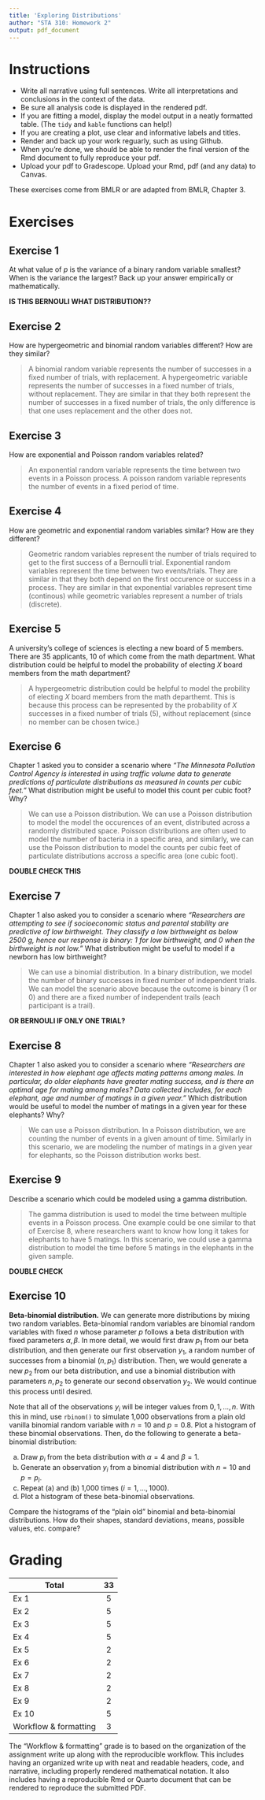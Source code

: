 ```yaml
---
title: 'Exploring Distributions'
author: "STA 310: Homework 2"
output: pdf_document
---
```


# Instructions

-   Write all narrative using full sentences. Write all interpretations and conclusions in the context of the data.
-   Be sure all analysis code is displayed in the rendered pdf.
-   If you are fitting a model, display the model output in a neatly formatted table. (The `tidy` and `kable` functions can help!)
-   If you are creating a plot, use clear and informative labels and titles.
-   Render and back up your work reguarly, such as using Github.
-   When you're done, we should be able to render the final version of the Rmd document to fully reproduce your pdf.
-   Upload your pdf to Gradescope. Upload your Rmd, pdf (and any data) to Canvas.

These exercises come from BMLR or are adapted from BMLR, Chapter 3.

# Exercises

## Exercise 1

At what value of $p$ is the variance of a binary random variable smallest? When is the variance the largest? Back up your answer empirically or mathematically.

**IS THIS BERNOULI WHAT DISTRIBUTION??**

## Exercise 2

How are hypergeometric and binomial random variables different? How are they similar?

> A binomial random variable represents the number of successes in a fixed number of trials, with replacement. A hypergeometric variable represents the number of successes in a fixed number of trials, without replacement. They are similar in that they both represent the number of successes in a fixed number of trials, the only difference is that one uses replacement and the other does not.

## Exercise 3

How are exponential and Poisson random variables related?

> An exponential random variable represents the time between two events in a Poisson process. A poisson random variable represents the number of events in a fixed period of time.

## Exercise 4

How are geometric and exponential random variables similar? How are they different?

> Geometric random variables represent the number of trials required to get to the first success of a Bernoulli trial. Exponential random variables represent the time between two events/trials. They are similar in that they both depend on the first occurence or success in a process. They are similar in that exponential variables represent time (continous) while geometric variables represent a number of trials (discrete).

## Exercise 5

A university's college of sciences is electing a new board of 5 members. There are 35 applicants, 10 of which come from the math department. What distribution could be helpful to model the probability of electing $X$ board members from the math department?

> A hypergeometric distribution could be helpful to model the probility of electing $X$ board members from the math departhemt. This is because this process can be represented by the probability of $X$ successes in a fixed number of trials (5), without replacement (since no member can be chosen twice.)

## Exercise 6

Chapter 1 asked you to consider a scenario where *"The Minnesota Pollution Control Agency is interested in using traffic volume data to generate predictions of particulate distributions as measured in counts per cubic feet."* What distribution might be useful to model this count per cubic foot? Why?

> We can use a Poisson distribution. We can use a Poisson distribution to model the model the occurences of an event, distributed across a randomly distributed space. Poisson distributions are often used to model the number of bacteria in a specific area, and similarly, we can use the Poisson distribution to model the counts per cubic feet of particulate distributions accross a specific area (one cubic foot).

**DOUBLE CHECK THIS**

## Exercise 7

Chapter 1 also asked you to consider a scenario where *"Researchers are attempting to see if socioeconomic status and parental stability are predictive of low birthweight. They classify a low birthweight as below 2500 g, hence our response is binary: 1 for low birthweight, and 0 when the birthweight is not low."* What distribution might be useful to model if a newborn has low birthweight?

> We can use a binomial distribution. In a binary distribution, we model the number of binary successes in fixed number of independent trials. We can model the scenario above because the outcome is binary (1 or 0) and there are a fixed number of independent trails (each participant is a trail).

**OR BERNOULI IF ONLY ONE TRIAL?**

## Exercise 8

Chapter 1 also asked you to consider a scenario where *"Researchers are interested in how elephant age affects mating patterns among males. In particular, do older elephants have greater mating success, and is there an optimal age for mating among males? Data collected includes, for each elephant, age and number of matings in a given year."* Which distribution would be useful to model the number of matings in a given year for these elephants? Why?

> We can use a Poisson distribution. In a Poisson distribution, we are counting the number of events in a given amount of time. Similarly in this scenario, we are modeling the number of matings in a given year for elephants, so the Poisson distribution works best.

## Exercise 9

Describe a scenario which could be modeled using a gamma distribution.

> The gamma distribution is used to model the time between multiple events in a Poisson process. One example could be one similar to that of Exercise 8, where researchers want to know how long it takes for elephants to have 5 matings. In this scenario, we could use a gamma distribution to model the time before 5 matings in the elephants in the given sample.

**DOUBLE CHECK**

## Exercise 10

**Beta-binomial distribution.** We can generate more distributions by mixing two random variables. \index{mixture model} Beta-binomial random variables are binomial random variables with fixed $n$ whose parameter $p$ follows a beta distribution with fixed parameters $\alpha, \beta$. In more detail, we would first draw $p_1$ from our beta distribution, and then generate our first observation $y_1$, a random number of successes from a binomial ($n, p_1$) distribution. Then, we would generate a new $p_2$ from our beta distribution, and use a binomial distribution with parameters $n, p_2$ to generate our second observation $y_2$. We would continue this process until desired.

Note that all of the observations $y_i$ will be integer values from $0, 1, \ldots, n$. With this in mind, use `rbinom()` to simulate 1,000 observations from a plain old vanilla binomial random variable with $n=10$ and $p=0.8$. Plot a histogram of these binomial observations. Then, do the following to generate a beta-binomial distribution:

a.  Draw $p_i$ from the beta distribution with $\alpha=4$ and $\beta=1$.
b.  Generate an observation $y_i$ from a binomial distribution with $n=10$ and $p = p_i$.
c.  Repeat (a) and (b) 1,000 times ($i=1,\ldots,1000$).
d.  Plot a histogram of these beta-binomial observations.

Compare the histograms of the "plain old" binomial and beta-binomial distributions. How do their shapes, standard deviations, means, possible values, etc. compare?

# Grading

| **Total**             | **33** |
|-----------------------|:------:|
| Ex 1                  |   5    |
| Ex 2                  |   5    |
| Ex 3                  |   5    |
| Ex 4                  |   5    |
| Ex 5                  |   2    |
| Ex 6                  |   2    |
| Ex 7                  |   2    |
| Ex 8                  |   2    |
| Ex 9                  |   2    |
| Ex 10                 |   5    |
| Workflow & formatting |   3    |

The "Workflow & formatting" grade is to based on the organization of the assignment write up along with the reproducible workflow. This includes having an organized write up with neat and readable headers, code, and narrative, including properly rendered mathematical notation. It also includes having a reproducible Rmd or Quarto document that can be rendered to reproduce the submitted PDF.
